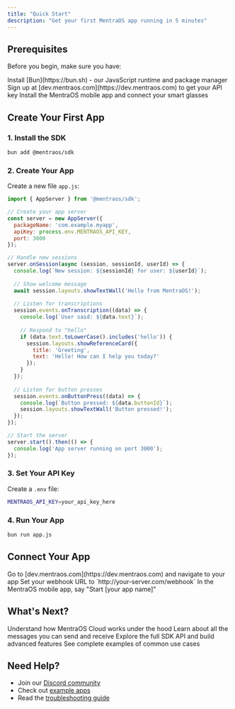 ```yaml
---
title: "Quick Start"
description: "Get your first MentraOS app running in 5 minutes"
---
```


## Prerequisites

Before you begin, make sure you have:

<Steps>
  <Step title="Bun">
    Install [Bun](https://bun.sh) - our JavaScript runtime and package manager
  </Step>
  <Step title="Developer Account">
    Sign up at [dev.mentraos.com](https://dev.mentraos.com) to get your API key
  </Step>
  <Step title="MentraOS App">
    Install the MentraOS mobile app and connect your smart glasses
  </Step>
</Steps>

## Create Your First App

### 1. Install the SDK

```bash
bun add @mentraos/sdk
```

### 2. Create Your App

Create a new file `app.js`:

```javascript
import { AppServer } from '@mentraos/sdk';

// Create your app server
const server = new AppServer({
  packageName: 'com.example.myapp',
  apiKey: process.env.MENTRAOS_API_KEY,
  port: 3000
});

// Handle new sessions
server.onSession(async (session, sessionId, userId) => {
  console.log(`New session: ${sessionId} for user: ${userId}`);
  
  // Show welcome message
  await session.layouts.showTextWall('Hello from MentraOS!');
  
  // Listen for transcriptions
  session.events.onTranscription((data) => {
    console.log(`User said: ${data.text}`);
    
    // Respond to "hello"
    if (data.text.toLowerCase().includes('hello')) {
      session.layouts.showReferenceCard({
        title: 'Greeting',
        text: 'Hello! How can I help you today?'
      });
    }
  });
  
  // Listen for button presses
  session.events.onButtonPress((data) => {
    console.log(`Button pressed: ${data.buttonId}`);
    session.layouts.showTextWall('Button pressed!');
  });
});

// Start the server
server.start().then(() => {
  console.log('App server running on port 3000');
});
```

### 3. Set Your API Key

Create a `.env` file:

```bash
MENTRAOS_API_KEY=your_api_key_here
```

### 4. Run Your App

```bash
bun run app.js
```

## Connect Your App

<Steps>
  <Step title="Open Developer Portal">
    Go to [dev.mentraos.com](https://dev.mentraos.com) and navigate to your app
  </Step>
  <Step title="Set Webhook URL">
    Set your webhook URL to `http://your-server.com/webhook`
  </Step>
  <Step title="Start the App">
    In the MentraOS mobile app, say "Start [your app name]"
  </Step>
</Steps>

## What's Next?

<CardGroup cols={2}>
  <Card
    title="Cloud Architecture"
    icon="cloud"
    href="/1-overview"
  >
    Understand how MentraOS Cloud works under the hood
  </Card>
  <Card
    title="Message Types"
    icon="message"
    href="/4-message-types"
  >
    Learn about all the messages you can send and receive
  </Card>
  <Card
    title="SDK Reference"
    icon="code"
    href="/5-sdk-and-apps"
  >
    Explore the full SDK API and build advanced features
  </Card>
  <Card
    title="Example Scenarios"
    icon="lightbulb"
    href="/6-common-scenarios"
  >
    See complete examples of common use cases
  </Card>
</CardGroup>

## Need Help?

- Join our [Discord community](https://discord.gg/5ukNvkEAqT)
- Check out [example apps](https://github.com/Mentra-Community/MentraOS/tree/main/examples)
- Read the [troubleshooting guide](/troubleshooting)
